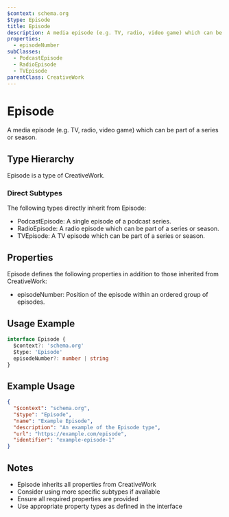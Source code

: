 ```yaml
---
$context: schema.org
$type: Episode
title: Episode
description: A media episode (e.g. TV, radio, video game) which can be part of a series or season.
properties:
  - episodeNumber
subClasses:
  - PodcastEpisode
  - RadioEpisode
  - TVEpisode
parentClass: CreativeWork
---
```


# Episode

A media episode (e.g. TV, radio, video game) which can be part of a series or season.

## Type Hierarchy

Episode is a type of CreativeWork.

### Direct Subtypes

The following types directly inherit from Episode:

- PodcastEpisode: A single episode of a podcast series.
- RadioEpisode: A radio episode which can be part of a series or season.
- TVEpisode: A TV episode which can be part of a series or season.

## Properties

Episode defines the following properties in addition to those inherited from CreativeWork:

- episodeNumber: Position of the episode within an ordered group of episodes.

## Usage Example

```typescript
interface Episode {
  $context?: 'schema.org'
  $type: 'Episode'
  episodeNumber?: number | string
}
```

## Example Usage

```json
{
  "$context": "schema.org",
  "$type": "Episode",
  "name": "Example Episode",
  "description": "An example of the Episode type",
  "url": "https://example.com/episode",
  "identifier": "example-episode-1"
}
```

## Notes

- Episode inherits all properties from CreativeWork
- Consider using more specific subtypes if available
- Ensure all required properties are provided
- Use appropriate property types as defined in the interface
